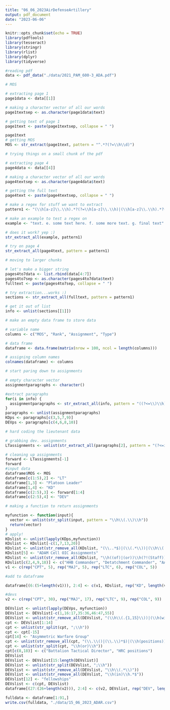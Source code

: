 ```yaml
---
title: "06_06_2023AirDefenseArtillery"
output: pdf_document
date: "2023-06-06"
---
```


```r
knitr::opts_chunk$set(echo = TRUE)
library(pdftools)
library(tesseract)
library(stringr)
library(rlist)
library(dplyr)
library(tidyverse)
```

```r
#reading pdf
data <- pdf_data("./data/2021_PAM_600-3_ADA.pdf")
```

```r
# MOS

# extracting page 1
page1data <- data[[1]]

# making a character vector of all our words
page1textsep <- as.character(page1data$text)

# getting text of page 1
page1text <- paste(page1textsep, collapse = " ")

page1text
# getting MOS
MOS <- str_extract(page1text, pattern = "^.*?(?=\\h\\d)")
```

```r
# trying things on a small chunk of the pdf

# extracting page 4
page4data <- data[[4]]

# making a character vector of all our words
page4textsep <- as.character(page4data$text)

# getting the full text
page4text <- paste(page4textsep, collapse = " ")

# make a regex for stuff we want to extract
pattern1 <- "(\\h[a-z]\\.\\h).*?(?=\\h[a-z]\\.\\h)|(\\h[a-z]\\.\\h).*?(?=$)"

# make an example to test a regex on
example <- "text. e. some text here. f. some more text. g. final text"

# does it work? yep :)
str_extract_all(example, pattern1)

# try on page 4
str_extract_all(page4text, pattern = pattern1)
```

```r
# moving to larger chunks

# let's make a bigger string
pages4to7data <- list.rbind(data[4:7])
pages4to7sep <- as.character(pages4to7data$text)
fulltext <- paste(pages4to7sep, collapse = " ")

# try extraction...works :) 
sections <- str_extract_all(fulltext, pattern = pattern1)

# get it out of list
info <- unlist(sections[[1]])
```

```r
# make an empty data frame to store data

# variable name
columns <- c("MOS", "Rank", "Assignment", "Type")

# data frame
dataframe <- data.frame(matrix(nrow = 100, ncol = length(columns)))

# assigning column names
colnames(dataframe) <- columns
```

```r
# start paring down to assignments

# empty character vector
assignmentparagraphs <- character()

#extract paragraphs
for(i in info) {
  assignmentparagraphs <- str_extract_all(info, pattern = "((?<=\\)\\h)(KD)\\h(Assignments)\\.\\h.*?(?=\\)\\h(Developmental)\\h(and)\\h(Broadening)\\h(Assignments)\\.))|((?<=\\)\\h)(Developmental)\\h(and)\\h(Broadening)\\h(Assignments)\\..*?(?=(Self)|(Desired)))") 
}
paragraphs <- unlist(assignmentparagraphs)
KDps <- paragraphs[c(3,5,7,9)]
DEVps <- paragraphs[c(4,6,8,10)]
```


```r
# hard coding the lieutenant data

# grabbing dev. assignments
LTassignments <- unlist(str_extract_all(paragraphs[2], pattern = "(?<=include\\h).*?(?=\\,)|(?<=\\,\\h).*?(?=\\,)|(?<=and\\h).*?(?=\\.)"))

# cleaning up assignments
forward <- LTassignments[-1]
forward
#input data
dataframe$MOS <- MOS
dataframe[c(1:5),2] <- "LT"
dataframe[1,3] <- "Platoon Leader"
dataframe[1,4] <- "KD"
dataframe[c(2:5),3] <- forward[1:4]
dataframe[c(2:5),4] <- "DEV"
```

```r
# making a function to return assignments

myfunction <- function(input){
  vector <- unlist(str_split(input, pattern = "\\h\\(.\\)\\h"))
  return(vector)
}
# apply!
KDslist <- unlist(lapply(KDps,myfunction))
KDslist <- KDslist[-c(1,7,13,20)]
KDslist <- unlist(str_remove_all(KDslist, "(\\..*$)|(\\(.*\\))|(\\h\\(.$)"))
KDslist[5] <- "ADAM Cell OIC Assignments"
KDslist <- unlist(str_remove_all(KDslist, "\\h((of)|(or))\\h(?!(Staff)).*$"))
KDslist[c(2,4,9,18)] <- c("HHB Commander", "Detatchment Commander", "AAMDC Fire Control Officer", "Air Defense Division Chief")
v1 <- c(rep("CPT", 5), rep("MAJ", 5), rep("LTC", 6), rep("COL", 5))

#add to dataframe

dataframe[(6:(5+length(v1))), 2:4] <- c(v1, KDslist, rep("KD", length(v1)))
```

```r
#devs
v2 <- c(rep("CPT", 30), rep("MAJ", 17), rep("LTC", 9), rep("COL", 9))

DEVslist <- unlist(lapply(DEVps, myfunction))
DEVslist <- DEVslist[-c(1,16:17,35:36,46:47,55)]
DEVslist <- unlist(str_remove_all(DEVslist, "(\\h\\(.{1,15}\\))|(\\h(within).*$)|(\\.$)"))
cpt <- DEVslist[1:14]
cpt <- unlist(str_split(cpt, ";\\h"))
cpt <- cpt[-15]
cpt[14] <- "Asymmetric Warfare Group"
cpt <- unlist(str_remove_all(cpt, "(\\.\\()|(\\.\\)*$)|(\\h(positions))|(/internship)"))
cpt <- unlist(str_split(cpt, "\\h(or)\\h"))
cpt[c(8,18)] <- c("Battalion Tactical Director", "HRC positions")
DEVslist
DEVslist <- DEVslist[15:length(DEVslist)]
DEVslist <- unlist(str_split(DEVslist, ";\\h"))
DEVslist <- unlist(str_remove_all(DEVslist, "\\h\\(.*\\)"))
DEVslist <- unlist(str_remove_all(DEVslist, "\\h(in)\\h.*$"))
DEVslist[12] <- "fellowships"
DEVslist <- c(cpt, DEVslist)
dataframe[(27:(26+length(v2))), 2:4] <- c(v2, DEVslist, rep("DEV", length(v2)))
```



```r
fulldata <- dataframe[1:91,]
write.csv(fulldata, "./data/15_06_2023_ADAR.csv")
```

